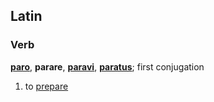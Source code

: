 ==Latin==
===Verb===
'''[[paro]]''', '''parare''', '''[[paravi]]''', '''[[paratus]]'''; first conjugation

# to [[prepare]]